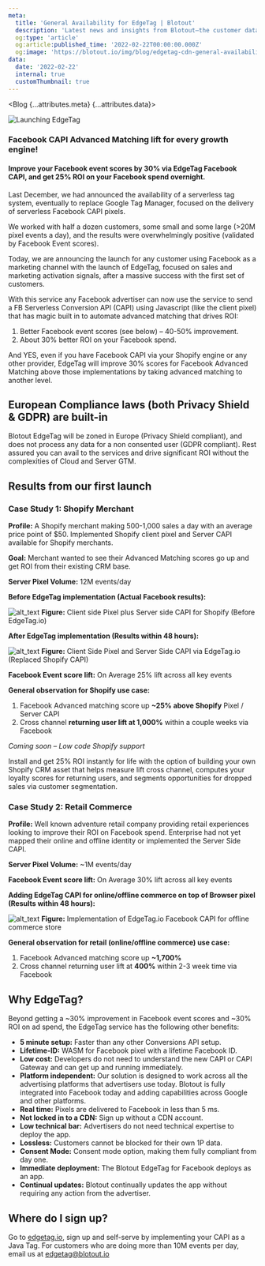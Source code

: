 ```yaml
---
meta:
  title: 'General Availability for EdgeTag | Blotout'
  description: 'Latest news and insights from Blotout—the customer data platform reimagined for the trusted enterprise.'
  og:type: 'article'
  og:article:published_time: '2022-02-22T00:00:00.000Z'
  og:image: 'https://blotout.io/img/blog/edgetag-cdn-general-availability/thumbnail.png'
data:
  date: '2022-02-22'
  internal: true
  customThumbnail: true
---
```




<Blog {...attributes.meta} {...attributes.data}>

![Launching EdgeTag](/img/blog/edgetag-cdn-general-availability/main.png)

### Facebook CAPI Advanced Matching lift for every growth engine!

#### Improve your Facebook event scores by 30% via EdgeTag Facebook CAPI, and get 25% ROI on your Facebook spend overnight.

Last December, we had announced the availability of a serverless tag system, eventually to replace Google Tag Manager, focused on the delivery of serverless Facebook CAPI pixels.

We worked with half a dozen customers, some small and some large (>20M pixel events a day), and the results were overwhelmingly positive (validated by Facebook Event scores).

Today, we are announcing the launch for any customer using Facebook as a marketing channel with the launch of EdgeTag, focused on sales and marketing activation signals, after a massive success with the first set of customers.

With this service any Facebook advertiser can now use the service to send a FB Serverless Conversion API (CAPI) using Javascript (like the client pixel) that has magic built in to automate advanced matching that drives ROI:

1. Better Facebook event scores (see below) – 40-50% improvement.
2. About 30% better ROI on your Facebook spend.

And YES, even if you have Facebook CAPI via your Shopify engine or any other provider, EdgeTag will improve 30% scores for Facebook Advanced Matching above those implementations by taking advanced matching to another level.

## European Compliance laws (both Privacy Shield & GDPR) are built-in

Blotout EdgeTag will be zoned in Europe (Privacy Shield compliant), and does not process any data for a non consented user (GDPR compliant). Rest assured you can avail to the services and drive significant ROI without the complexities of Cloud and Server GTM.

## Results from our first launch

### Case Study 1: Shopify Merchant

**Profile:** A Shopify merchant making 500-1,000 sales a day with an average price point of $50. Implemented Shopify client pixel and Server CAPI available for Shopify merchants.

**Goal:** Merchant wanted to see their Advanced Matching scores go up and get ROI from their existing CRM base.

**Server Pixel Volume:** 12M events/day

**Before EdgeTag implementation (Actual Facebook results):**

![alt_text](/img/blog/edgetag-cdn-general-availability/image1.png "image_tooltip")
<span className='caption'>**Figure:** Client side Pixel plus Server side CAPI for Shopify (Before EdgeTag.io)</span>

**After EdgeTag implementation (Results within 48 hours):**

![alt_text](/img/blog/edgetag-cdn-general-availability/image2.png "image_tooltip")
<span className='caption'>**Figure:** Client Side Pixel and Server Side CAPI via EdgeTag.io (Replaced Shopify CAPI)</span>

**Facebook Event score lift:** On Average 25% lift across all key events

**General observation for Shopify use case:**

1. Facebook Advanced matching score up **~25% above Shopify** Pixel / Server CAPI
2. Cross channel **returning user lift at 1,000%** within a couple weeks via Facebook

*Coming soon – Low code Shopify support*

Install and get 25% ROI instantly for life with the option of building your own Shopify CRM asset that helps measure lift cross channel, computes your loyalty scores for returning users, and segments opportunities for dropped sales via customer segmentation.

### Case Study 2: Retail Commerce

**Profile:** Well known adventure retail company providing retail experiences looking to improve their ROI on Facebook spend. Enterprise had not yet mapped their online and offline identity or implemented the Server Side CAPI.

**Server Pixel Volume:** ~1M events/day

**Facebook Event score lift:** On Average 30% lift across all key events

**Adding EdgeTag CAPI for online/offline commerce on top of Browser pixel (Results within 48 hours):**

![alt_text](/img/blog/edgetag-cdn-general-availability/image3.png "image_tooltip")
<span className='caption'>**Figure:** Implementation of EdgeTag.io Facebook CAPI for offline commerce store</span>

**General observation for retail (online/offline commerce) use case:**

1. Facebook Advanced matching score up **~1,700%**
2. Cross channel returning user lift at **400%** within 2-3 week time via Facebook

## Why EdgeTag?

Beyond getting a ~30% improvement in Facebook event scores and ~30% ROI on ad spend, the EdgeTag service has the following other benefits:

* **5 minute setup:** Faster than any other Conversions API setup.
* **Lifetime-ID:** WASM for Facebook pixel with a lifetime Facebook ID.
* **Low cost:** Developers do not need to understand the new CAPI or CAPI Gateway and can get up and running immediately.
* **Platform independent:** Our solution is designed to work across all the advertising platforms that advertisers use today. Blotout is fully integrated into Facebook today and adding capabilities across Google and other platforms.
* **Real time:** Pixels are delivered to Facebook in less than 5 ms.
* **Not locked in to a CDN:** Sign up without a CDN account.
* **Low technical bar:** Advertisers do not need technical expertise to deploy the app.
* **Lossless:** Customers cannot be blocked for their own 1P data.
* **Consent Mode:** Consent mode option, making them fully compliant from day one.
* **Immediate deployment:** The Blotout EdgeTag for Facebook deploys as an app.
* **Continual updates:** Blotout continually updates the app without requiring any action from the advertiser.


## Where do I sign up?

Go to [edgetag.io](https://edgetag.io/), sign up and self-serve by implementing your CAPI as a Java Tag. For customers who are doing more than 10M events per day, email us at [edgetag@blotout.io](mailto:edgetag@blotout.io)

</Blog>
